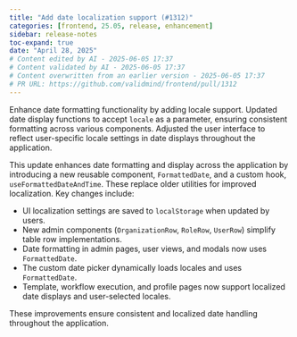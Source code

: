 ```yaml
---
title: "Add date localization support (#1312)"
categories: [frontend, 25.05, release, enhancement]
sidebar: release-notes
toc-expand: true
date: "April 28, 2025"
# Content edited by AI - 2025-06-05 17:37
# Content validated by AI - 2025-06-05 17:37
# Content overwritten from an earlier version - 2025-06-05 17:37
# PR URL: https://github.com/validmind/frontend/pull/1312
---
```


Enhance date formatting functionality by adding locale support. Updated date display functions to accept `locale` as a parameter, ensuring consistent formatting across various components. Adjusted the user interface to reflect user-specific locale settings in date displays throughout the application.

This update enhances date formatting and display across the application by introducing a new reusable component, `FormattedDate`, and a custom hook, `useFormattedDateAndTime`. These replace older utilities for improved localization. Key changes include:

- UI localization settings are saved to `localStorage` when updated by users.
- New admin components (`OrganizationRow`, `RoleRow`, `UserRow`) simplify table row implementations.
- Date formatting in admin pages, user views, and modals now uses `FormattedDate`.
- The custom date picker dynamically loads locales and uses `FormattedDate`.
- Template, workflow execution, and profile pages now support localized date displays and user-selected locales.

These improvements ensure consistent and localized date handling throughout the application.